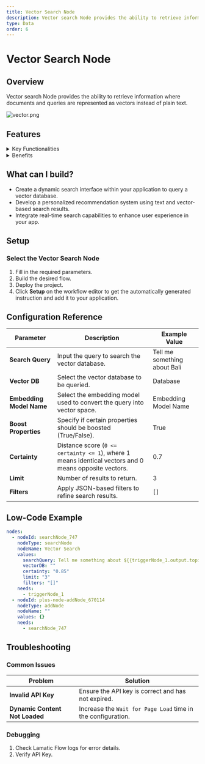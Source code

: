 ```yaml
---
title: Vector Search Node
description: Vector search Node provides the ability to retrieve information where documents and queries are represented as vectors instead of plain text.
type: Data
order: 6
---
```


# Vector Search Node

<NodeOverview slug="vector-search-node" type="data" />

## Overview

Vector search Node provides the ability to retrieve information where documents and queries are represented as vectors instead of plain text.

![vector.png](../img/vector/vector.webp)

## Features

<details>
  <summary>Key Functionalities</summary>
  
  1. **Dynamic Search Query Input**: Allows for customizable search queries using dynamic placeholders like `{{triggerNode_1.output.topic}}`.
  2. **Vector Database Selection**: Provides an option to select a specific vector database for efficient retrieval of information.
  3. **Embedding Model Integration**: Supports the integration of embedding models by selecting predefined credentials.
  4. **Certainty Threshold Adjustment**: Enables users to set a certainty threshold for search results using an adjustable slider.
  5. **Result Limitation**: Allows limiting the number of search results returned with a configurable limit.

</details>

<details>

  {" "}
  <summary>Benefits</summary>
  1. **Customizability**: The dynamic query capability ensures that search inputs are adaptable to various scenarios and flow. 
  2. **Precision**: The certainty threshold ensures high relevance of retrieved results by filtering based on confidence levels. 
  3. **Scalability**: Supports integration with vector databases and embedding models, making it suitable for complex and large-scale applications. 
  4. **Efficiency**: Configurable result limits optimize the retrieval process, saving time and resources.

</details>

## What can I build?

- Create a dynamic search interface within your application to query a vector database.
- Develop a personalized recommendation system using text and vector-based search results.
- Integrate real-time search capabilities to enhance user experience in your app.

## Setup

### Select the Vector Search Node

1. Fill in the required parameters.
2. Build the desired flow.
3. Deploy the project.
4. Click **Setup** on the workflow editor to get the automatically generated instruction and add it to your application.

## Configuration Reference

| **Parameter**            | **Description**                                                                                       | **Example Value**            |
| ------------------------ | ----------------------------------------------------------------------------------------------------- | ---------------------------- |
| **Search Query**         | Input the query to search the vector database.                                                        | Tell me something about Bali |
| **Vector DB**            | Select the vector database to be queried.                                                             | Database                     |
| **Embedding Model Name** | Select the embedding model used to convert the query into vector space.                               | Embedding Model Name         |
| **Boost Properties**     | Specify if certain properties should be boosted (True/False).                                         | True                         |
| **Certainty**            | Distance score (`0 <= certainty <= 1`), where 1 means identical vectors and 0 means opposite vectors. | 0.7                          |
| **Limit**                | Number of results to return.                                                                          | 3                            |
| **Filters**              | Apply JSON-based filters to refine search results.                                                    | `[]`                         |

## Low-Code Example

```yaml
nodes:
  - nodeId: searchNode_747
    nodeType: searchNode
    nodeName: Vector Search
    values:
      searchQuery: Tell me something about ${{triggerNode_1.output.topic}}
      vectorDB: ""
      certainty: "0.85"
      limit: "3"
      filters: "[]"
    needs:
      - triggerNode_1
  - nodeId: plus-node-addNode_670114
    nodeType: addNode
    nodeName: ""
    values: {}
    needs:
      - searchNode_747
```
## Troubleshooting

### Common Issues

| **Problem**                    | **Solution**                                                 |
| ------------------------------ | ------------------------------------------------------------ |
| **Invalid API Key**            | Ensure the API key is correct and has not expired.           |
| **Dynamic Content Not Loaded** | Increase the `Wait for Page Load` time in the configuration. |

### Debugging

1. Check Lamatic Flow logs for error details.
1. Verify API Key.
